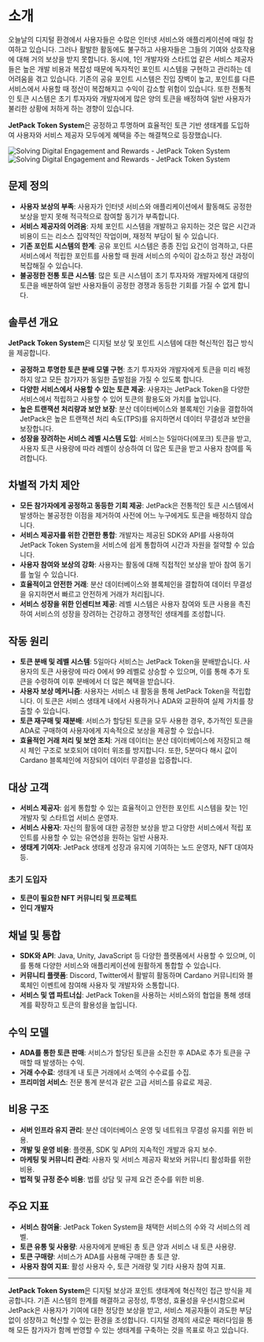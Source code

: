 
# 소개

오늘날의 디지털 환경에서 사용자들은 수많은 인터넷 서비스와 애플리케이션에 매일 참여하고 있습니다. 그러나 활발한 활동에도 불구하고 사용자들은 그들의 기여와 상호작용에 대해 거의 보상을 받지 못합니다. 동시에, 1인 개발자와 스타트업 같은 서비스 제공자들은 높은 개발 비용과 복잡성 때문에 독자적인 포인트 시스템을 구현하고 관리하는 데 어려움을 겪고 있습니다. 기존의 공유 포인트 시스템은 진입 장벽이 높고, 포인트를 다른 서비스에서 사용할 때 정산이 복잡해지고 수익이 감소할 위험이 있습니다. 또한 전통적인 토큰 시스템은 초기 투자자와 개발자에게 많은 양의 토큰을 배정하여 일반 사용자가 불리한 상황에 처하게 하는 경향이 있습니다.

**JetPack Token System**은 공정하고 투명하며 효율적인 토큰 기반 생태계를 도입하여 사용자와 서비스 제공자 모두에게 혜택을 주는 해결책으로 등장했습니다.

<Image src="/images/ko/intro.svg" alt="Solving Digital Engagement and Rewards - JetPack Token System" width={700} height={534} className="dark:hidden"/>
<Image src="/images/ko/intro-dark.svg" alt="Solving Digital Engagement and Rewards - JetPack Token System" width={700} height={534} className="hidden dark:block"/>

## 문제 정의

- **사용자 보상의 부족**: 사용자가 인터넷 서비스와 애플리케이션에서 활동해도 공정한 보상을 받지 못해 적극적으로 참여할 동기가 부족합니다.
- **서비스 제공자의 어려움**: 자체 포인트 시스템을 개발하고 유지하는 것은 많은 시간과 비용이 드는 리소스 집약적인 작업이며, 재정적 부담이 될 수 있습니다.
- **기존 포인트 시스템의 한계**: 공유 포인트 시스템은 종종 진입 요건이 엄격하고, 다른 서비스에서 적립한 포인트를 사용할 때 원래 서비스의 수익이 감소하고 정산 과정이 복잡해질 수 있습니다.
- **불공정한 전통 토큰 시스템**: 많은 토큰 시스템이 초기 투자자와 개발자에게 대량의 토큰을 배분하여 일반 사용자들이 공정한 경쟁과 동등한 기회를 가질 수 없게 합니다.

## 솔루션 개요

**JetPack Token System**은 디지털 보상 및 포인트 시스템에 대한 혁신적인 접근 방식을 제공합니다.

- **공정하고 투명한 토큰 분배 모델 구현**: 초기 투자자와 개발자에게 토큰을 미리 배정하지 않고 모든 참가자가 동일한 출발점을 가질 수 있도록 합니다.
- **다양한 서비스에서 사용할 수 있는 토큰 제공**: 사용자는 JetPack Token을 다양한 서비스에서 적립하고 사용할 수 있어 토큰의 활용도와 가치를 높입니다.
- **높은 트랜잭션 처리량과 보안 보장**: 분산 데이터베이스와 블록체인 기술을 결합하여 JetPack은 높은 트랜잭션 처리 속도(TPS)를 유지하면서 데이터 무결성과 보안을 보장합니다.
- **성장을 장려하는 서비스 레벨 시스템 도입**: 서비스는 5일마다(에포크) 토큰을 받고, 사용자 토큰 사용량에 따라 레벨이 상승하여 더 많은 토큰을 받고 사용자 참여를 독려합니다.

## 차별적 가치 제안

- **모든 참가자에게 공정하고 동등한 기회 제공**: JetPack은 전통적인 토큰 시스템에서 발생하는 불공정한 이점을 제거하여 사전에 어느 누구에게도 토큰을 배정하지 않습니다.
- **서비스 제공자를 위한 간편한 통합**: 개발자는 제공된 SDK와 API를 사용하여 JetPack Token System을 서비스에 쉽게 통합하여 시간과 자원을 절약할 수 있습니다.
- **사용자 참여와 보상의 강화**: 사용자는 활동에 대해 직접적인 보상을 받아 참여 동기를 높일 수 있습니다.
- **효율적이고 안전한 거래**: 분산 데이터베이스와 블록체인을 결합하여 데이터 무결성을 유지하면서 빠르고 안전하게 거래가 처리됩니다.
- **서비스 성장을 위한 인센티브 제공**: 레벨 시스템은 사용자 참여와 토큰 사용을 촉진하여 서비스의 성장을 장려하는 건강하고 경쟁적인 생태계를 조성합니다.

## 작동 원리

- **토큰 분배 및 레벨 시스템**: 5일마다 서비스는 JetPack Token을 분배받습니다. 사용자의 토큰 사용량에 따라 0에서 99 레벨로 상승할 수 있으며, 이를 통해 추가 토큰을 수령하여 이후 분배에서 더 많은 혜택을 받습니다.
- **사용자 보상 메커니즘**: 사용자는 서비스 내 활동을 통해 JetPack Token을 적립합니다. 이 토큰은 서비스 생태계 내에서 사용하거나 ADA와 교환하여 실제 가치를 창출할 수 있습니다.
- **토큰 재구매 및 재분배**: 서비스가 할당된 토큰을 모두 사용한 경우, 추가적인 토큰을 ADA로 구매하여 사용자에게 지속적으로 보상을 제공할 수 있습니다.
- **효율적인 거래 처리 및 보안 조치**: 거래 데이터는 분산 데이터베이스에 저장되고 해시 체인 구조로 보호되어 데이터 위조를 방지합니다. 또한, 5분마다 해시 값이 Cardano 블록체인에 저장되어 데이터 무결성을 입증합니다.

## 대상 고객

- **서비스 제공자**: 쉽게 통합할 수 있는 효율적이고 안전한 포인트 시스템을 찾는 1인 개발자 및 스타트업 서비스 운영자.
- **서비스 사용자**: 자신의 활동에 대한 공정한 보상을 받고 다양한 서비스에서 적립 포인트를 사용할 수 있는 유연성을 원하는 일반 사용자.
- **생태계 기여자**: JetPack 생태계 성장과 유지에 기여하는 노드 운영자, NFT 대여자 등.

### 초기 도입자

- **토큰이 필요한 NFT 커뮤니티 및 프로젝트**
- **인디 개발자**

## 채널 및 통합

- **SDK와 API**: Java, Unity, JavaScript 등 다양한 플랫폼에서 사용할 수 있으며, 이를 통해 다양한 서비스와 애플리케이션에 원활하게 통합할 수 있습니다.
- **커뮤니티 플랫폼**: Discord, Twitter에서 활발히 활동하며 Cardano 커뮤니티와 블록체인 이벤트에 참여해 사용자 및 개발자와 소통합니다.
- **서비스 및 앱 파트너십**: JetPack Token을 사용하는 서비스와의 협업을 통해 생태계를 확장하고 토큰의 활용성을 높입니다.

## 수익 모델

- **ADA를 통한 토큰 판매**: 서비스가 할당된 토큰을 소진한 후 ADA로 추가 토큰을 구매할 때 발생하는 수익.
- **거래 수수료**: 생태계 내 토큰 거래에서 소액의 수수료를 수집.
- **프리미엄 서비스**: 전문 통계 분석과 같은 고급 서비스를 유료로 제공.

## 비용 구조

- **서버 인프라 유지 관리**: 분산 데이터베이스 운영 및 네트워크 무결성 유지를 위한 비용.
- **개발 및 운영 비용**: 플랫폼, SDK 및 API의 지속적인 개발과 유지 보수.
- **마케팅 및 커뮤니티 관리**: 사용자 및 서비스 제공자 확보와 커뮤니티 활성화를 위한 비용.
- **법적 및 규정 준수 비용**: 법률 상담 및 규제 요건 준수를 위한 비용.

## 주요 지표

- **서비스 참여율**: JetPack Token System을 채택한 서비스의 수와 각 서비스의 레벨.
- **토큰 유통 및 사용량**: 사용자에게 분배된 총 토큰 양과 서비스 내 토큰 사용량.
- **토큰 구매량**: 서비스가 ADA를 사용해 구매한 총 토큰 양.
- **사용자 참여 지표**: 활성 사용자 수, 토큰 거래량 및 기타 사용자 참여 지표.

---

**JetPack Token System**은 디지털 보상과 포인트 생태계에 혁신적인 접근 방식을 제공합니다. 기존 시스템의 한계를 해결하고 공정성, 투명성, 효율성을 우선시함으로써 JetPack은 사용자가 기여에 대한 정당한 보상을 받고, 서비스 제공자들이 과도한 부담 없이 성장하고 혁신할 수 있는 환경을 조성합니다. 디지털 경제의 새로운 패러다임을 통해 모든 참가자가 함께 번영할 수 있는 생태계를 구축하는 것을 목표로 하고 있습니다.
